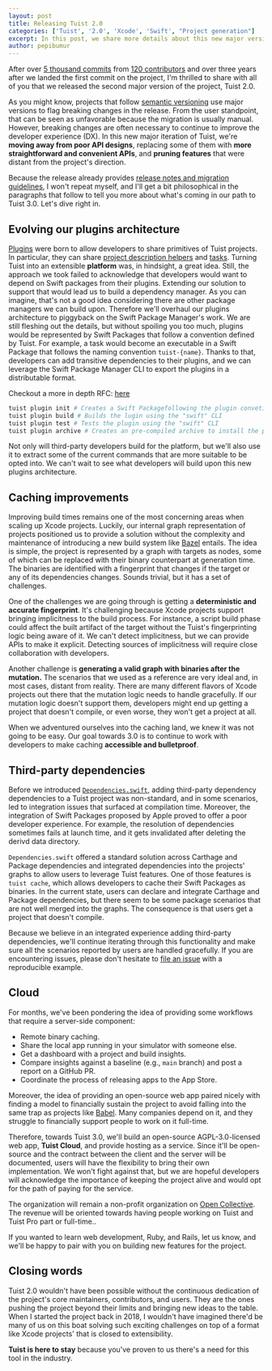 ```yaml
---
layout: post
title: Releasing Tuist 2.0
categories: ['Tuist', '2.0', 'Xcode', 'Swift', "Project generation"]
excerpt: In this post, we share more details about this new major version of the project, 2.0, and present the direction we are taking as we move towards 3.0.
author: pepibumur
---
```


After over [5 thousand commits](https://github.com/tuist/tuist/commits) from [120 contributors](https://github.com/tuist/tuist/graphs/contributors) and over three years after we landed the first commit on the project,
I'm thrilled to share with all of you that we released the second major version of the project, Tuist 2.0.

As you might know,
projects that follow [semantic versioning](https://semver.org/) use major versions to flag breaking changes in the release.
From the user standpoint, that can be seen as unfavorable because the migration is usually manual.
However,
breaking changes are often necessary to continue to improve the developer experience (DX). 
In this new major iteration of Tuist,
we're  **moving away from poor API designs**, 
replacing some of them with **more straightforward and convenient APIs**,
and **pruning features** that were distant from the project's direction.

Because the release already provides [release notes and migration guidelines](https://github.com/tuist/tuist/releases/tag/2.0.0),
I won't repeat myself,
and I'll get a bit philosophical in the paragraphs that follow to tell you more about what's coming in our path to Tuist 3.0.
Let's dive right in.

## Evolving our plugins architecture

[Plugins](https://docs.tuist.io/plugins/using-plugins) were born to allow developers to share primitives of Tuist projects.
In particular, they can share [project description helpers](https://docs.tuist.io/guides/helpers) and [tasks](https://docs.tuist.io/commands/task).
Turning Tuist into an extensible **platform** was, 
in hindsight, 
a great idea.
Still, the approach we took failed to acknowledge that developers would want to depend on Swift packages from their plugins.
Extending our solution to support that would lead us to build a dependency manager.
As you can imagine,
that's not a good idea considering there are other package managers we can build upon.
Therefore we'll overhaul our plugins architecture to piggyback on the Swift Package Manager's work.
We are still fleshing out the details,
but without spoiling you too much,
plugins would be represented by Swift Packages that follow a convention defined by Tuist.
For example,
a task would become an executable in a Swift Package that follows the naming convention `tuist-{name}`.
Thanks to that, 
developers can add transitive dependencies to their plugins,
and we can leverage the Swift Package Manager CLI to export the plugins in a distributable format.

Checkout a more in depth RFC: [here](https://github.com/tuist/tuist/discussions/3491)
```bash
tuist plugin init # Creates a Swift Packagefollowing the plugin convetions
tuist plugin build # Builds the lugin using the "swift" CLI
tuist plugin test # Tests the plugin using the "swift" CLI
tuist plugin archive # Creates an pre-compiled archive to install the plugin
```

Not only will third-party developers build for the platform, 
but we'll also use it to extract some of the current commands that are more suitable to be opted into.
We can't wait to see what developers will build upon this new plugins architecture.

## Caching improvements

Improving build times remains one of the most concerning areas when scaling up Xcode projects.
Luckily, 
our internal graph representation of projects positioned us to provide a solution without the complexity and maintenance of introducing a new build system like [Bazel](https://bazel.build/) entails.
The idea is simple,
the project is represented by a graph with targets as nodes,
some of which can be replaced with their binary counterpart at generation time.
The binaries are identified with a fingerprint that changes if the target or any of its dependencies changes.
Sounds trivial, but it has a set of challenges.

One of the challenges we are going through is getting a **deterministic and accurate fingerprint**.
It's challenging because Xcode projects support bringing implicitness to the build process.
For instance,
a script build phase could affect the built artifact of the target without the Tuist's fingerprinting logic being aware of it.
We can't detect implicitness,
but we can provide APIs to make it explicit.
Detecting sources of implicitness will require close collaboration with developers.

Another challenge is **generating a valid graph with binaries after the mutation.**
The scenarios that we used as a reference are very ideal and,
in most cases, distant from reality.
There are many different flavors of Xcode projects out there that the mutation logic needs to handle gracefully.
If our mutation logic doesn't support them, 
developers might end up getting a project that doesn't compile,
or even worse,
they won't get a project at all.

When we adventured ourselves into the caching land,
we knew it was not going to be easy.
Our goal towards 3.0 is to continue to work with developers to make caching **accessible and bulletproof**.

## Third-party dependencies

Before we introduced [`Dependencies.swift`](https://docs.tuist.io/guides/third-party-dependencies),
adding third-party dependency dependencies to a Tuist project was non-standard,
and in some scenarios,
led to integration issues that surfaced at compilation time.
Moreover,
the integration of Swift Packages proposed by Apple proved to offer a poor developer experience.
For example,
the resolution of dependencies sometimes fails at launch time, 
and it gets invalidated after deleting the derivd data directory.

`Dependencies.swift` offered a standard solution across Carthage and Package dependencies
and integrated dependencies into the projects' graphs to allow users to leverage Tuist features.
One of those features is `tuist cache`,
which allows developers to cache their Swift Packages as binaries.
In the current state,
users can declare and integrate Carthage and Package dependencies,
but there seem to be some package scenarios that are not well merged into the graphs.
The consequence is that users get a project that doesn't compile.

Because we believe in an integrated experience adding third-party dependencies,
we'll continue iterating through this functionality and make sure all the scenarios reported by users are handled gracefully.
If you are encountering issues,
please don't hesitate to [file an issue](https://github.com/tuist/tuist/issues/new?assignees=&labels=&template=Bug_report.md) with a reproducible example.

## Cloud

For months,
we've been pondering the idea of providing some workflows that require a server-side component:

- Remote binary caching.
- Share the local app running in your simulator with someone else.
- Get a dashboard with a project and build insights.
- Compare insights against a baseline (e.g., `main` branch) and post a report on a GitHub PR.
- Coordinate the process of releasing apps to the App Store.

Moreover, the idea of providing an open-source web app paired nicely with finding a model to financially sustain the project to avoid falling into the same trap as projects like [Babel](https://babeljs.io/). Many companies depend on it, and they struggle to financially support people to work on it full-time. 

Therefore, towards Tuist 3.0, we'll build an open-source AGPL-3.0-licensed web app, **Tuist Cloud**, 
and provide hosting as a service. 
Since it'll be open-source and the contract between the client and the server will be documented,
users will have the flexibility to bring their own implementation.
We won't fight against that,
but we are hopeful developers will acknowledge the importance of keeping the project alive and would opt for the path of paying for the service.

The organization will remain a non-profit organization on [Open Collective](https://opencollective.com/tuistapp). 
The revenue will be oriented towards having people working on Tuist and Tuist Pro part or full-time..

If you wanted to learn web development, Ruby, and Rails, 
let us know, 
and we'll be happy to pair with you on building new features for the project.

## Closing words

Tuist 2.0 wouldn't have been possible without the continuous dedication of the project's core maintainers, contributors, and users.
They are the ones pushing the project beyond their limits and bringing new ideas to the table.
When I started the project back in 2018, I wouldn't have imagined there'd be many of us on this boat solving such exciting challenges on top of a format like Xcode projects' that is closed to extensibility.

**Tuist is here to stay** because you've proven to us there's a need for this tool in the industry.